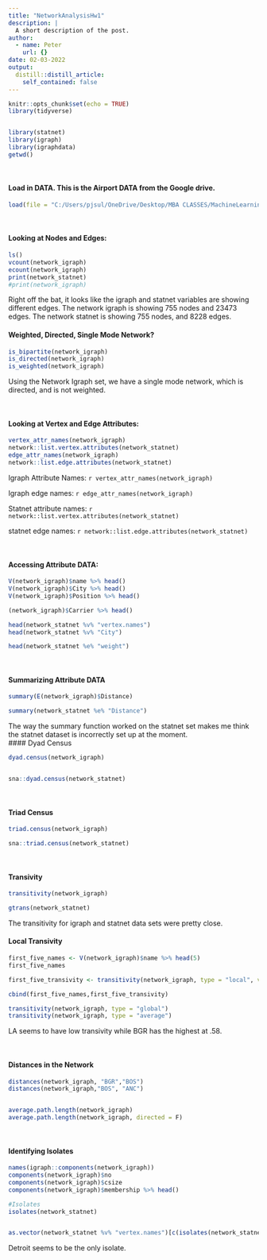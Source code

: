 ```yaml
---
title: "NetworkAnalysisHw1"
description: |
  A short description of the post.
author:
  - name: Peter
    url: {}
date: 02-03-2022
output:
  distill::distill_article:
    self_contained: false
---
```




```r
knitr::opts_chunk$set(echo = TRUE)
library(tidyverse)


library(statnet)
library(igraph)
library(igraphdata)
getwd()

```
<br />

#### Load in DATA. This is the Airport DATA from the Google drive.
```r

load(file = "C:/Users/pjsul/OneDrive/Desktop/MBA CLASSES/MachineLearning_CLASS/MachineLearning HomeWorks/USAirports.rda")
```

<br />

#### Looking at Nodes and Edges:
```r
ls()
vcount(network_igraph)
ecount(network_igraph)
print(network_statnet)
#print(network_igraph)

```


Right off the bat, it looks like the igraph and statnet variables are showing different edges. The network igraph is showing 755 nodes and 23473 edges. The network statnet is showing 755 nodes, and 8228 edges.
<br />

#### Weighted, Directed, Single Mode Network?
```r

is_bipartite(network_igraph)
is_directed(network_igraph)
is_weighted(network_igraph)

```

Using the Network Igraph set, we have a single mode network, which is directed, and is not weighted. 

<br />

#### Looking at Vertex and Edge Attributes: 
```r
vertex_attr_names(network_igraph)
network::list.vertex.attributes(network_statnet)
edge_attr_names(network_igraph)
network::list.edge.attributes(network_statnet)
```

Igraph Attribute Names: `r vertex_attr_names(network_igraph)`

Igraph edge names: `r edge_attr_names(network_igraph)`

Statnet attribute names: `r network::list.vertex.attributes(network_statnet)`

statnet edge names: `r network::list.edge.attributes(network_statnet)`

<br />

#### Accessing Attribute DATA:
```r

V(network_igraph)$name %>% head()
V(network_igraph)$City %>% head()
V(network_igraph)$Position %>% head()

(network_igraph)$Carrier %>% head()

head(network_statnet %v% "vertex.names")
head(network_statnet %v% "City")

head(network_statnet %e% "weight")

```

<br />


#### Summarizing Attribute DATA
```r

summary(E(network_igraph)$Distance)

summary(network_statnet %e% "Distance")

```

The way the summary function worked on the statnet set makes me think the statnet dataset is incorrectly set up at the moment.
<br />
#### Dyad Census
```r
dyad.census(network_igraph)


sna::dyad.census(network_statnet)

```
<br />

#### Triad Census
```r

triad.census(network_igraph)

sna::triad.census(network_statnet)

```
<br />

#### Transivity
```r

transitivity(network_igraph)

gtrans(network_statnet)

```

The transitivity for igraph and statnet data sets were pretty close.
<br />

#### Local Transivity
```r

first_five_names <- V(network_igraph)$name %>% head(5)
first_five_names

first_five_transivity <- transitivity(network_igraph, type = "local", vids = V(network_igraph)[first_five_names])

cbind(first_five_names,first_five_transivity)

transitivity(network_igraph, type = "global")
transitivity(network_igraph, type = "average")

```


LA seems to have low transivity while BGR has the highest at .58.


<br />

#### Distances in the Network
```r

distances(network_igraph, "BGR","BOS")
distances(network_igraph,"BOS", "ANC")


average.path.length(network_igraph)
average.path.length(network_igraph, directed = F)

```
<br />

#### Identifying Isolates
```r

names(igraph::components(network_igraph))
components(network_igraph)$no
components(network_igraph)$csize
components(network_igraph)$membership %>% head()

#Isolates
isolates(network_statnet)


as.vector(network_statnet %v% "vertex.names")[c(isolates(network_statnet))]
```

Detroit seems to be the only isolate. 




